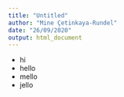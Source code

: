 ```yaml
---
title: "Untitled"
author: "Mine Çetinkaya-Rundel"
date: "26/09/2020"
output: html_document
---
```


-   hi
-   hello
-   mello
-   jello

